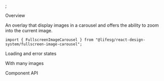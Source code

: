 
<Meta of={FullscreenImageCarouselStories} />;

<Title>FullscreenImageCarousel</Title>

<Secondary>Overview</Secondary>

An overlay that display images in a carousel and offers the ability to zoom into the current image.

```tsx
import { FullscreenImageCarousel } from "@lifesg/react-design-system/fullscreen-image-carousel";
```

<Canvas of={FullscreenImageCarouselStories.Default} />

<Heading3>Loading and error states</Heading3>

<Canvas of={FullscreenImageCarouselStories.LoadingAndErrorStates} />

<Heading3>With many images</Heading3>

<Canvas of={FullscreenImageCarouselStories.WithManyImages} />

<Secondary>Component API</Secondary>

<PropsTable />
